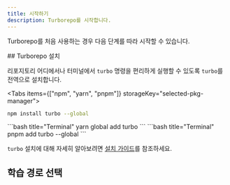 ```yaml
---
title: 시작하기
description: Turborepo를 시작합니다.
---
```



Turborepo를 처음 사용하는 경우 다음 단계를 따라 시작할 수 있습니다.

<Steps>
<Step>
## Turborepo 설치

리포지토리 어디에서나 터미널에서 `turbo` 명령을 편리하게 실행할 수 있도록 `turbo`를 전역으로 설치합니다.

<Tabs items={["npm", "yarn", "pnpm"]} storageKey="selected-pkg-manager">
  <Tab value="npm">
  ```bash title="Terminal"
  npm install turbo --global
  ```

  </Tab>
  <Tab value="yarn">
  ```bash title="Terminal"
  yarn global add turbo
  ```

  </Tab>
  <Tab value="pnpm">
  ```bash title="Terminal"
  pnpm add turbo --global
  ```

  </Tab>
</Tabs>

`turbo` 설치에 대해 자세히 알아보려면 [설치 가이드](/docs/getting-started/installation)를 참조하세요.

</Step>
<Step>

## 학습 경로 선택

<Cards>
  <Card
    href="/docs/getting-started/installation"
    title="create-turbo 사용"
    description="템플릿으로 시작하기"
  />
  <Card
    href="/docs/getting-started/examples"
    title="예제 사용"
    description="프레임워크별 예제로 시작하기"
  />
  <Card
    href="/docs/crafting-your-repository"
    title="심화 가이드 따라하기"
    description="제로에서 모노레포까지"
  />
  <Card
    href="/docs/getting-started/add-to-existing-repository"
    title="기존 리포지토리에 추가"
    description="현재 리포지토리를 빠르게 만들기"
  />
</Cards>
</Step>
</Steps>
